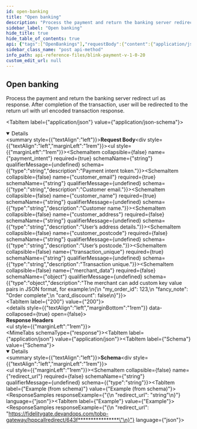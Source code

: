 ```yaml
---
id: open-banking
title: "Open banking"
description: "Process the payment and return the banking server redirect url as response. After completion of the transaction, user will be redirected to the return url with url encoded transaction response."
sidebar_label: "Open banking"
hide_title: true
hide_table_of_contents: true
api: {"tags":["OpenBankings"],"requestBody":{"content":{"application/json":{"schema":{"type":"object","x-examples":{"Example 1":{"payment_intent":"pi_Swhc84aSLtUGppvPARX...","customer_email":"random@email.com","customer_name":"A Smith","customer_address":"123 Some Street","customer_postcode":"E127DF","transaction_unique":"syuryui","merchant_data":"{\"my_order_id\": \"ob-12345678\"}"}},"properties":{"payment_intent":{"type":"string","description":"Payment intent token."},"customer_email":{"type":"string","description":"Customer email."},"customer_name":{"type":"string","description":"Customer name."},"customer_address":{"type":"string","description":"User’s address details."},"customer_postcode":{"type":"string","description":"User’s postcode."},"transaction_unique":{"type":"string","description":"Transaction unique."},"merchant_data":{"type":"object","description":"The merchant can add custom key value pairs in JSON format, for example:\n{\n  \"my_order_id\": 123,\n  \"fancy_note\": \"Order complete\",\n  \"card_discount\": false\n}"}},"required":["payment_intent","customer_email","customer_name","transaction_unique"]},"examples":{"Example":{"value":{"payment_intent":"pi_Swhc84aSLtUGppvPARX...","customer_email":"random@email.com","customer_name":"A Smith","transaction_unique":"syuryui","merchant_data":{"my_order_id":"ob-12345678"}}}}}}},"parameters":[],"responses":{"200":{"description":"","headers":{},"content":{"application/json":{"schema":{"type":"object","properties":{"redirect_url":{"type":"string"}}},"examples":{"Example":{"value":{"redirect_url":"https://fidelitygate.devandops.com/tobp-gateway/hppcallredirect/643f****************"}}}}}}},"description":"Process the payment and return the banking server redirect url as response. After completion of the transaction, user will be redirected to the return url with url encoded transaction response.","operationId":"open-banking","security":[{"Authorization":[]}],"method":"post","path":"/api/pay/v1/openbankings","servers":[{"url":"https://secure.blinkpayment.co.uk"},{"url":"https://gateway2.blinkpayment.co.uk"}],"securitySchemes":{"Authorization":{"type":"apiKey","in":"header","description":"All requests apart from /api/pay/v1/tokens require an authorization header in the form of a bearer access_token. See the token endpoint documentation for further information.","name":"Authorization"}},"jsonRequestBodyExample":{"payment_intent":"string","customer_email":"string","customer_name":"string","customer_address":"string","customer_postcode":"string","transaction_unique":"string","merchant_data":{}},"info":{"title":"Blink Payment v1.0.20","description":"Blink Payment API Docs","version":"1.0.0","contact":{"name":"Blink Payment","email":"developers@blinkpayment.co.uk","url":"blinkpayment.co.uk"},"license":{"name":"MIT License","url":"https://opensource.org/licenses/MIT"}},"postman":{"name":"Open banking","description":{"content":"Process the payment and return the banking server redirect url as response. After completion of the transaction, user will be redirected to the return url with url encoded transaction response.","type":"text/plain"},"url":{"path":["api","pay","v1","openbankings"],"host":["{{baseUrl}}"],"query":[],"variable":[]},"header":[{"key":"Content-Type","value":"application/json"},{"key":"Accept","value":"application/json"}],"method":"POST","body":{"mode":"raw","raw":"\"\"","options":{"raw":{"language":"json"}}},"auth":{"type":"apikey","apikey":[{"type":"any","value":"Authorization","key":"key"},{"type":"any","value":"<API Key>","key":"value"},{"type":"any","value":"header","key":"in"}]}}}
sidebar_class_name: "post api-method"
info_path: api-reference-files/blink-payment-v-1-0-20
custom_edit_url: null
---
```



## Open banking



Process the payment and return the banking server redirect url as response. After completion of the transaction, user will be redirected to the return url with url encoded transaction response.

<MimeTabs><TabItem label={"application/json"} value={"application/json-schema"}><details style={{}} data-collapsed={false} open={true}><summary style={{"textAlign":"left"}}><strong>Request Body</strong></summary><div style={{"textAlign":"left","marginLeft":"1rem"}}></div><ul style={{"marginLeft":"1rem"}}><SchemaItem collapsible={false} name={"payment_intent"} required={true} schemaName={"string"} qualifierMessage={undefined} schema={{"type":"string","description":"Payment intent token."}}></SchemaItem><SchemaItem collapsible={false} name={"customer_email"} required={true} schemaName={"string"} qualifierMessage={undefined} schema={{"type":"string","description":"Customer email."}}></SchemaItem><SchemaItem collapsible={false} name={"customer_name"} required={true} schemaName={"string"} qualifierMessage={undefined} schema={{"type":"string","description":"Customer name."}}></SchemaItem><SchemaItem collapsible={false} name={"customer_address"} required={false} schemaName={"string"} qualifierMessage={undefined} schema={{"type":"string","description":"User’s address details."}}></SchemaItem><SchemaItem collapsible={false} name={"customer_postcode"} required={false} schemaName={"string"} qualifierMessage={undefined} schema={{"type":"string","description":"User’s postcode."}}></SchemaItem><SchemaItem collapsible={false} name={"transaction_unique"} required={true} schemaName={"string"} qualifierMessage={undefined} schema={{"type":"string","description":"Transaction unique."}}></SchemaItem><SchemaItem collapsible={false} name={"merchant_data"} required={false} schemaName={"object"} qualifierMessage={undefined} schema={{"type":"object","description":"The merchant can add custom key value pairs in JSON format, for example:\n{\n  \"my_order_id\": 123,\n  \"fancy_note\": \"Order complete\",\n  \"card_discount\": false\n}"}}></SchemaItem></ul></details></TabItem></MimeTabs><div><ApiTabs><TabItem label={"200"} value={"200"}><div></div><details style={{"textAlign":"left","marginBottom":"1rem"}} data-collaposed={true} open={false}><summary style={{}}><strong>Response Headers</strong></summary><ul style={{"marginLeft":"1rem"}}></ul></details><div><MimeTabs schemaType={"response"}><TabItem label={"application/json"} value={"application/json"}><SchemaTabs><TabItem label={"Schema"} value={"Schema"}><details style={{}} data-collapsed={false} open={true}><summary style={{"textAlign":"left"}}><strong>Schema</strong></summary><div style={{"textAlign":"left","marginLeft":"1rem"}}></div><ul style={{"marginLeft":"1rem"}}><SchemaItem collapsible={false} name={"redirect_url"} required={false} schemaName={"string"} qualifierMessage={undefined} schema={{"type":"string"}}></SchemaItem></ul></details></TabItem><TabItem label={"Example (from schema)"} value={"Example (from schema)"}><ResponseSamples responseExample={"{\n  \"redirect_url\": \"string\"\n}"} language={"json"}></ResponseSamples></TabItem><TabItem label={"Example"} value={"Example"}><ResponseSamples responseExample={"{\n  \"redirect_url\": \"https://fidelitygate.devandops.com/tobp-gateway/hppcallredirect/643f****************\"\n}"} language={"json"}></ResponseSamples></TabItem></SchemaTabs></TabItem></MimeTabs></div></TabItem></ApiTabs></div>
      